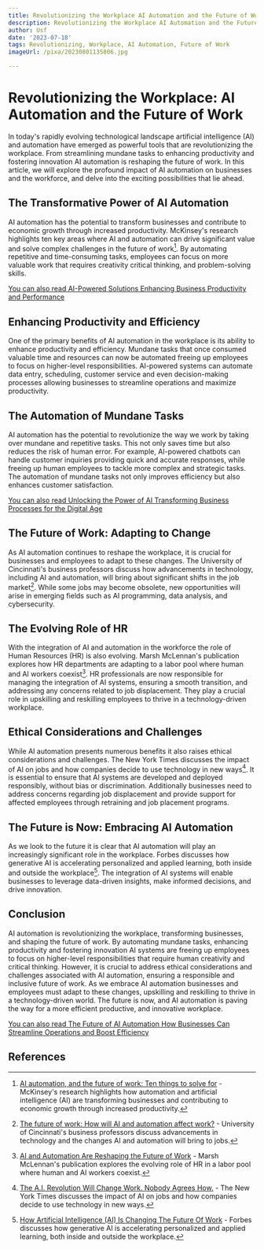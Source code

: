 ```yaml
---
title: Revolutionizing the Workplace AI Automation and the Future of Work
description: Revolutionizing the Workplace AI Automation and the Future of Work
author: Usf
date: '2023-07-18'
tags: Revolutionizing, Workplace, AI Automation, Future of Work
imageUrl: /pixa/20230801135806.jpg

---
```

# Revolutionizing the Workplace: AI  Automation and the  Future of Work

In today's rapidly evolving technological landscape artificial  intelligence (AI) and automation have  emerged as powerful  tools that are  revolutionizing the workplace. From streamlining mundane tasks  to enhancing productivity and fostering innovation AI automation is reshaping the future of  work. In  this article, we will explore the profound impact of AI automation on businesses and the workforce, and delve into the exciting possibilities that lie ahead.

## The Transformative Power of AI Automation

AI automation  has the potential  to transform businesses and contribute to economic growth through increased productivity. McKinsey's research highlights ten key areas where AI and automation can  drive significant value  and solve complex challenges  in the future of work[^1]. By automating repetitive and time-consuming tasks, employees can focus on more valuable work that requires creativity critical thinking,  and problem-solving skills.

[You can also read AI-Powered Solutions Enhancing Business Productivity and Performance](AI-Powered%20Solutions%20Enhancing%20Business%20Productivity%20and%20Performance)


## Enhancing Productivity and Efficiency

One of the primary benefits of AI automation in the workplace is its ability to enhance productivity and efficiency. Mundane  tasks that  once consumed valuable time and resources can now be automated freeing up employees to focus on higher-level responsibilities. AI-powered systems can automate data  entry, scheduling, customer service  and even decision-making processes allowing businesses to streamline operations and maximize  productivity.

## The Automation of  Mundane Tasks

AI automation has the potential to revolutionize the way  we  work by taking over mundane and repetitive tasks. This not only saves  time but also reduces the risk of human error. For example,  AI-powered chatbots can handle customer inquiries providing quick and accurate responses, while freeing up human employees to tackle more complex and strategic tasks. The automation  of mundane tasks not only improves efficiency but also enhances  customer satisfaction.

[You can also read Unlocking the Power of AI Transforming Business  Processes for the Digital Age](Unlocking%20the%20Power%20of%20AI%20Transforming%20Business%20Processes%20for%20the%20Digital%20Age)


##  The Future of Work: Adapting to Change

As AI automation continues to  reshape the workplace, it is crucial for businesses and employees to adapt to these changes.  The University  of Cincinnati's  business professors discuss how advancements in technology, including AI and automation, will bring about significant  shifts in the job market[^3]. While some jobs  may become obsolete, new opportunities will  arise in emerging fields such as AI programming, data analysis, and cybersecurity.

##  The  Evolving  Role of HR

With the integration of AI and automation in the workforce  the role of Human Resources (HR) is also evolving. Marsh McLennan's publication explores how HR departments are  adapting to a labor pool where human  and AI workers coexist[^6]. HR  professionals are now responsible  for managing the integration of AI systems, ensuring a smooth transition, and addressing  any concerns related to job displacement. They play a crucial role in upskilling and reskilling employees to thrive in a technology-driven workplace.

## Ethical Considerations and Challenges

While AI automation presents numerous benefits it  also raises ethical considerations and challenges. The New York Times  discusses the impact of AI on jobs and how companies decide to use technology in new ways[^5]. It is  essential to ensure that AI systems are developed and deployed responsibly, without bias or discrimination. Additionally businesses need to address concerns regarding job displacement  and provide support for affected employees through retraining and job placement programs.

## The Future is Now: Embracing  AI Automation

As we look to the future it is clear that AI automation will play an increasingly significant role in the workplace. Forbes discusses how generative AI is accelerating personalized and applied learning,  both inside and outside the workplace[^7].  The integration  of  AI systems will enable businesses to leverage  data-driven insights, make informed decisions, and drive innovation.

## Conclusion

AI automation  is revolutionizing the  workplace,  transforming businesses, and shaping the future of work. By automating mundane tasks, enhancing productivity and fostering innovation AI  systems are  freeing up employees  to focus on higher-level responsibilities that require human creativity and critical thinking.  However, it is  crucial to address ethical considerations and  challenges  associated with  AI automation, ensuring a responsible and inclusive future of work. As we embrace AI automation businesses and employees must adapt to these changes, upskilling and reskilling to thrive in a technology-driven world. The future is  now, and AI automation is paving the way for a more efficient productive,  and innovative  workplace.

[You can also read The Future of AI Automation How  Businesses Can Streamline Operations and  Boost Efficiency](The%20Future%20of%20AI%20Automation%20How%20Businesses%20Can%20Streamline%20Operations%20and%20Boost%20Efficiency)


## References

[^1]: [AI automation, and the future of work: Ten things to  solve for](https://www.mckinsey.com/featured-insights/future-of-work/ai-automation-and-the-future-of-work-ten-things-to-solve-for) - McKinsey's research  highlights how automation and artificial intelligence (AI)  are transforming businesses and contributing to economic growth through increased productivity.

[^2]: [AI and the Future of Work: Embracing  Automation](https://scribehow.com/library/ai-future-of-work)  - This article on ScribeHow explores how AI is enhancing productivity and fostering innovation in the  workplace.

[^3]: [The future of work: How will AI and automation affect work?](https://www.uc.edu/news/articles/2023/05/the-future-of-work--how-will-ai-and-automation-affect-work.html) - University of Cincinnati's business professors discuss advancements in technology and  the changes AI and automation will bring  to jobs.

[^4]: [The Future of Work: How AI is Revolutionizing the Workplace and Improving Efficiency](https://www.linkedin.com/pulse/future-work-how-ai-revolutionizing-workplace-mphashe-seokoma)  - This article on LinkedIn explores how  AI can automate repetitive tasks such as data entry  scheduling, and customer  service, freeing up employees to focus on more valuable work.

[^5]: [The  A.I. Revolution Will Change  Work. Nobody Agrees How.](https://www.nytimes.com/2023/06/10/business/ai-jobs-work.html) - The New York Times discusses the  impact of AI on jobs  and how companies decide to use technology in new  ways.

[^6]: [AI and Automation Are Reshaping the Future of Work](https://www.marshmclennan.com/insights/publications/2019/sep/ai-and-automation-are-reshaping-the-future-of-work.html) - Marsh McLennan's publication explores the evolving role of HR in a labor pool where human and AI workers coexist.

[^7]: [How Artificial Intelligence (AI) Is Changing The Future  Of Work](https://www.forbes.com/sites/marenbannon/2023/06/22/how-ai-is-changing-the-future-of-work/?sh=2bfbbcc772e0)  -  Forbes  discusses  how generative AI is accelerating personalized and applied learning, both inside and outside the workplace.
